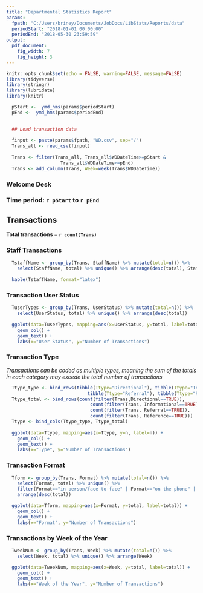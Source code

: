 ```yaml
---
title: "Departmental Statistics Report"
params:
  fpath: "C:/Users/briney/Documents/JobDocs/LibStats/Reports/data"
  periodStart: "2018-01-01 00:00:00"
  periodEnd: "2018-05-30 23:59:59"
output:
  pdf_document: 
    fig_width: 7
    fig_height: 3
---
```


<!--
## Name: LibStats_report_welcome.Rmd
## Created: June 2018 by Kristin Briney
## Purpose: This Rmarkdown template will create a report for the Welcome Desk
##          using cleaned StatBot data. Date ranges must be specified.
-->

```r
knitr::opts_chunk$set(echo = FALSE, warning=FALSE, message=FALSE)
library(tidyverse)
library(stringr)
library(lubridate)
library(knitr)

  pStart <-  ymd_hms(params$periodStart)
  pEnd <-  ymd_hms(params$periodEnd)

  
  ## Load transaction data
  
  finput <- paste(params$fpath, "WD.csv", sep="/")
  Trans_all <- read_csv(finput)
  
  Trans <- filter(Trans_all, Trans_all$WDDateTime>=pStart & 
                    Trans_all$WDDateTime<=pEnd)
  Trans <- add_column(Trans, Week=week(Trans$WDDateTime))
```

### Welcome Desk

### Time period: `r pStart` to `r pEnd`

## Transactions

__Total transactions = `r count(Trans)`__

### Staff Transactions

```r
  TstaffName <- group_by(Trans, StaffName) %>% mutate(total=n()) %>% 
    select(StaffName, total) %>% unique() %>% arrange(desc(total), StaffName)
  
  kable(TstaffName, format="latex")

```

### Transaction User Status

```r
  TuserTypes <- group_by(Trans, UserStatus) %>% mutate(total=n()) %>% 
    select(UserStatus, total) %>% unique() %>% arrange(desc(total))
  
  ggplot(data=TuserTypes, mapping=aes(x=UserStatus, y=total, label=total)) +
    geom_col() +
    geom_text() +
    labs(x="User Status", y="Number of Transactions")
```

### Transaction Type

_Transactions can be coded as multiple types, meaning the sum of the totals
in each category may excede the total number of transactions_

```r
  Ttype_type <- bind_rows(tibble(Ttype="Directional"), tibble(Ttype="Informational"),
                              tibble(Ttype="Referral"), tibble(Ttype="Reference"))
  Ttype_total <- bind_rows(count(filter(Trans,Directional==TRUE)), 
                               count(filter(Trans, Informational==TRUE)),
                               count(filter(Trans, Referral==TRUE)),
                               count(filter(Trans, Reference==TRUE)))
  Ttype <- bind_cols(Ttype_type, Ttype_total)
  
  ggplot(data=Ttype, mapping=aes(x=Ttype, y=n, label=n)) +
    geom_col() +
    geom_text() +
    labs(x="Type", y="Number of Transactions")
```

### Transaction Format

```r
  Tform <- group_by(Trans, Format) %>% mutate(total=n()) %>% 
    select(Format, total) %>% unique() %>% 
    filter(Format=="in person/face to face" | Format=="on the phone" | Format=="over e-mail") %>% 
    arrange(desc(total))

  ggplot(data=Tform, mapping=aes(x=Format, y=total, label=total)) +
    geom_col() +
    geom_text() +
    labs(x="Format", y="Number of Transactions")
```

### Transactions by Week of the Year

```r
  TweekNum <- group_by(Trans, Week) %>% mutate(total=n()) %>% 
    select(Week, total) %>% unique() %>% arrange(Week)

  ggplot(data=TweekNum, mapping=aes(x=Week, y=total, label=total)) +
    geom_col() + 
    geom_text() +
    labs(x="Week of the Year", y="Number of Transactions")
```